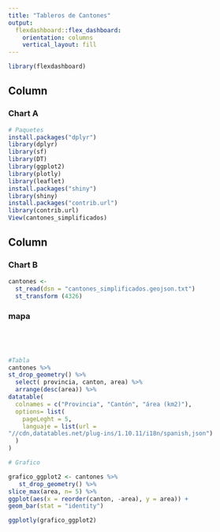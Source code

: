 ---
title: "Tableros de Cantones"
output: 
  flexdashboard::flex_dashboard:
    orientation: columns
    vertical_layout: fill
---

```{r setup, include=FALSE}
library(flexdashboard)
```

Column {data-width=650}
-----------------------------------------------------------------------

### Chart A

```{r paquetes}
# Paquetes
install.packages("dplyr")
library(dplyr)
library(sf)
library(DT)
library(ggplot2)
library(plotly)
library(leaflet)
install.packages("shiny")
library(shiny)
install.packages("contrib.url")
library(contrib.url)
View(cantones_simplificados)
```

Column {data-width=350}
-----------------------------------------------------------------------

### Chart B

```{r lectura datos}
cantones <- 
  st_read(dsn = "cantones_simplificados.geojson.txt") 
  st_transform (4326) 

```

### mapa


```


  
```


```{r tabla}
#Tabla
cantones %>%
st_drop_geometry() %>%
  select( provincia, canton, area) %>%
  arrange(desc(area)) %>%
datatable(
  colnames = c("Provincia", "Cantón", "área (km2)"),
  options= list(
    pageLeght = 5,
    languaje = list(url =
"//cdn,datatables.net/plug-ins/1.10.11/i18n/spanish,json")
  )
)
```

```{r GRAFICO}
# Grafico

grafico_ggplot2 <- cantones %>%
   st_drop_geometry() %>%
slice_max(area, n= 5) %>%
ggplot(aes(x = reorder(canton, -area), y = area)) +
geom_bar(stat = "identity")

ggplotly(grafico_ggplot2)
  
```

